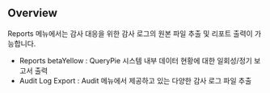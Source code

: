 ## Overview
Reports 메뉴에서는 감사 대응을 위한 감사 로그의 원본 파일 추출 및 리포트 출력이 가능합니다.

* Reports betaYellow : QueryPie 시스템 내부 데이터 현황에 대한 일회성/정기 보고서 출력
* Audit Log Export : Audit 메뉴에서 제공하고 있는 다양한 감사 로그 파일 추출
